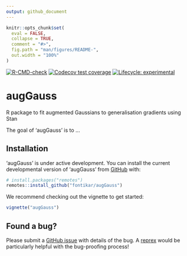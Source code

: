 ```yaml
---
output: github_document
---
```


<!-- README.md is generated from README.Rmd. Please edit that file -->

```r
knitr::opts_chunk$set(
  eval = FALSE,
  collapse = TRUE,
  comment = "#>",
  fig.path = "man/figures/README-",
  out.width = "100%"
)
```

<!-- badges: start -->
[![R-CMD-check](https://github.com/traitecoevo/rmot/actions/workflows/R-CMD-check.yaml/badge.svg)](https://github.com/traitecoevo/rmot/actions/workflows/R-CMD-check.yaml)
[![Codecov test coverage](https://codecov.io/gh/traitecoevo/rmot/branch/master/graph/badge.svg)](https://app.codecov.io/gh/traitecoevo/rmot?branch=master)
[![Lifecycle: experimental](https://img.shields.io/badge/lifecycle-experimental-orange.svg)](https://lifecycle.r-lib.org/articles/stages.html#experimental)
<!-- badges: end -->

# augGauss

R package to fit augmented Gaussians to generalisation gradients using Stan

The goal of 'augGauss' is to ...

## Installation

'augGauss' is under active development. You can install the current developmental version of 'augGauss' from [GitHub](https://github.com/) with:

``` r
# install.packages("remotes")
remotes::install_github("fontikar/augGauss")
```

We recommend checking out the vignette to get started: 

```r
vignette("augGauss")
```


## Found a bug? 

Please submit a [GitHub issue](https://github.com/traitecoevo/rmot/issues) with details of the bug. A [reprex](https://reprex.tidyverse.org/) would be particularly helpful with the bug-proofing process!  
